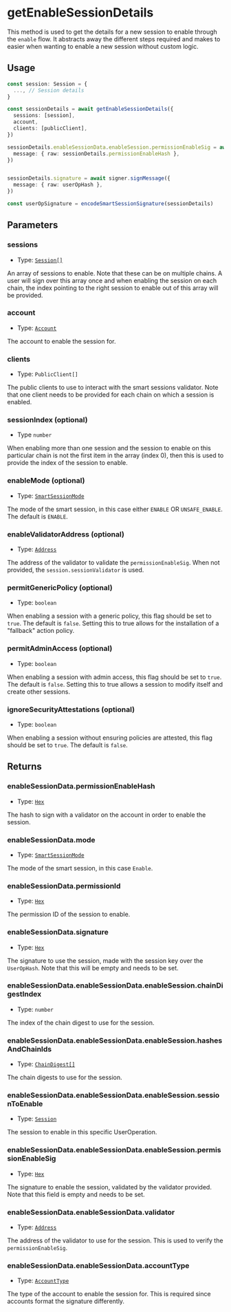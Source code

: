 # getEnableSessionDetails

This method is used to get the details for a new session to enable through the `enable` flow. It abstracts away the different steps required and makes to easier when wanting to enable a new session without custom logic.

## Usage

```typescript copy
const session: Session = {
  ..., // Session details
}

const sessionDetails = await getEnableSessionDetails({
  sessions: [session],
  account,
  clients: [publicClient],
})

sessionDetails.enableSessionData.enableSession.permissionEnableSig = await signer.signMessage({
  message: { raw: sessionDetails.permissionEnableHash },
})


sessionDetails.signature = await signer.signMessage({
  message: { raw: userOpHash },
})

const userOpSignature = encodeSmartSessionSignature(sessionDetails)
```

## Parameters

### sessions

- Type: [`Session[]`](/module-sdk/glossary/types#session)

An array of sessions to enable. Note that these can be on multiple chains. A user will sign over this array once and when enabling the session on each chain, the index pointing to the right session to enable out of this array will be provided.

### account

- Type: [`Account`](/module-sdk/glossary/types#account)

The account to enable the session for.

### clients

- Type: `PublicClient[]`

The public clients to use to interact with the smart sessions validator. Note that one client needs to be provided for each chain on which a session is enabled.

### sessionIndex (optional)

- Type `number`

When enabling more than one session and the session to enable on this particular chain is not the first item in the array (index 0), then this is used to provide the index of the session to enable.


### enableMode (optional)

- Type: [`SmartSessionMode`](/module-sdk/glossary/types#smartsessionmode)

The mode of the smart session, in this case either `ENABLE` OR `UNSAFE_ENABLE`. The default is `ENABLE`.

### enableValidatorAddress (optional)

- Type: [`Address`](https://viem.sh/docs/glossary/types#address)

The address of the validator to validate the `permissionEnableSig`. When not provided, the `session.sessionValidator` is used.

### permitGenericPolicy (optional)

- Type: `boolean`

When enabling a session with a generic policy, this flag should be set to `true`. The default is `false`. Setting this to true allows for the installation of a "fallback" action policy.

### permitAdminAccess (optional)

- Type: `boolean`

When enabling a session with admin access, this flag should be set to `true`. The default is `false`. Setting this to true allows a session to modify itself and create other sessions.

### ignoreSecurityAttestations (optional)

- Type: `boolean`

When enabling a session without ensuring policies are attested, this flag should be set to `true`. The default is `false`. 

## Returns

### enableSessionData.permissionEnableHash

- Type: [`Hex`](https://viem.sh/docs/glossary/types#hex)

The hash to sign with a validator on the account in order to enable the session.

### enableSessionData.mode

- Type: [`SmartSessionMode`](/module-sdk/glossary/types#smartsessionmode)

The mode of the smart session, in this case `Enable`.

### enableSessionData.permissionId

- Type: [`Hex`](https://viem.sh/docs/glossary/types#hex)

The permission ID of the session to enable.

### enableSessionData.signature

- Type: [`Hex`](https://viem.sh/docs/glossary/types#hex)

The signature to use the session, made with the session key over the `UserOpHash`. Note that this will be empty and needs to be set.

### enableSessionData.enableSessionData.enableSession.chainDigestIndex

- Type: `number`

The index of the chain digest to use for the session.

### enableSessionData.enableSessionData.enableSession.hashesAndChainIds

- Type: [`ChainDigest[]`](/module-sdk/glossary/types#chaindigest)

The chain digests to use for the session.

### enableSessionData.enableSessionData.enableSession.sessionToEnable

- Type: [`Session`](/module-sdk/glossary/types#session)

The session to enable in this specific UserOperation.

### enableSessionData.enableSessionData.enableSession.permissionEnableSig

- Type: [`Hex`](https://viem.sh/docs/glossary/types#hex)

The signature to enable the session, validated by the validator provided. Note that this field is empty and needs to be set.

### enableSessionData.enableSessionData.validator

- Type: [`Address`](https://viem.sh/docs/glossary/types#address)

The address of the validator to use for the session. This is used to verify the `permissionEnableSig`.

### enableSessionData.enableSessionData.accountType

- Type: [`AccountType`](/module-sdk/glossary/types#accounttype)

The type of the account to enable the session for. This is required since accounts format the signature differently.
